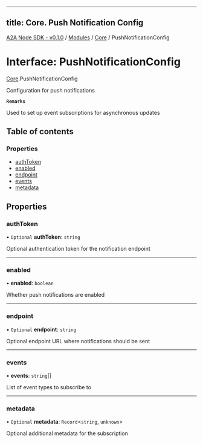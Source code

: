 
---
title: Core. Push Notification Config
---

[A2A Node SDK - v0.1.0](/api-reference/README) / [Modules](/api-reference/modules) / [Core](/api-reference/modules/Core) / PushNotificationConfig

# Interface: PushNotificationConfig

[Core](/api-reference/modules/Core).PushNotificationConfig

Configuration for push notifications

**`Remarks`**

Used to set up event subscriptions for asynchronous updates

## Table of contents

### Properties

- [authToken](Core.PushNotificationConfig.md#authtoken)
- [enabled](Core.PushNotificationConfig.md#enabled)
- [endpoint](Core.PushNotificationConfig.md#endpoint)
- [events](Core.PushNotificationConfig.md#events)
- [metadata](Core.PushNotificationConfig.md#metadata)

## Properties

### authToken

• `Optional` **authToken**: `string`

Optional authentication token for the notification endpoint

___

### enabled

• **enabled**: `boolean`

Whether push notifications are enabled

___

### endpoint

• `Optional` **endpoint**: `string`

Optional endpoint URL where notifications should be sent

___

### events

• **events**: `string`[]

List of event types to subscribe to

___

### metadata

• `Optional` **metadata**: `Record`\<`string`, `unknown`\>

Optional additional metadata for the subscription
